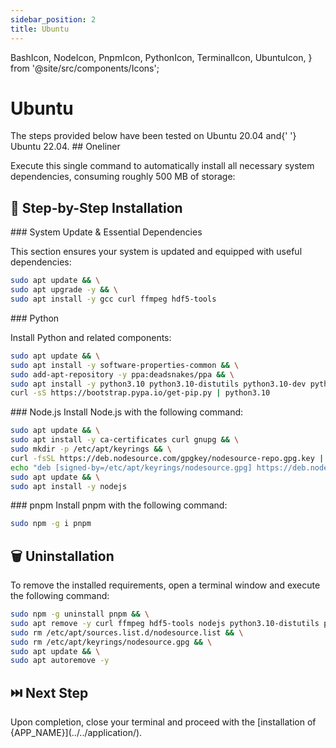 ```yaml
---
sidebar_position: 2
title: Ubuntu
---
```


  BashIcon,
  NodeIcon,
  PnpmIcon,
  PythonIcon,
  TerminalIcon,
  UbuntuIcon,
} from '@site/src/components/Icons';

# <UbuntuIcon /> Ubuntu

<Fragment>
  The steps provided below have been tested on <UbuntuIcon /> Ubuntu 20.04 and{' '}
  <UbuntuIcon /> Ubuntu 22.04.
</Fragment>

<Fragment>
  ## <BashIcon /> Oneliner <SizeInfo size="~500 MB" />
</Fragment>

Execute this single command to automatically install all necessary system
dependencies, consuming roughly 500 MB of storage:

<UbuntuRequirementsCommandBlock version={VERSION} />

## 👣 Step-by-Step Installation

<Fragment>
  ### <UbuntuIcon /> System Update & Essential Dependencies
</Fragment>

This section ensures your system is updated and equipped with useful
dependencies:

<Dependencies
  noPython
  noNode
  noPnpm
  hdfTools
  noCCompiler
/>

```bash
sudo apt update && \
sudo apt upgrade -y && \
sudo apt install -y gcc curl ffmpeg hdf5-tools
```

<Fragment>
  ### <PythonIcon /> Python
</Fragment>

Install <PythonIcon /> Python and related components:

```bash
sudo apt update && \
sudo apt install -y software-properties-common && \
sudo add-apt-repository -y ppa:deadsnakes/ppa && \
sudo apt install -y python3.10 python3.10-distutils python3.10-dev python3-pip python3.10-venv && \
curl -sS https://bootstrap.pypa.io/get-pip.py | python3.10
```

<Fragment>
  ### <NodeIcon /> Node.js
</Fragment>

<Fragment>
  Install <NodeIcon /> Node.js with the following command:
</Fragment>

```bash
sudo apt update && \
sudo apt install -y ca-certificates curl gnupg && \
sudo mkdir -p /etc/apt/keyrings && \
curl -fsSL https://deb.nodesource.com/gpgkey/nodesource-repo.gpg.key | sudo gpg --dearmor -o /etc/apt/keyrings/nodesource.gpg && \
echo "deb [signed-by=/etc/apt/keyrings/nodesource.gpg] https://deb.nodesource.com/node_20.x nodistro main" | sudo tee /etc/apt/sources.list.d/nodesource.list && \
sudo apt update && \
sudo apt install -y nodejs
```

<Fragment>
  ### <PnpmIcon /> pnpm
</Fragment>

<Fragment>
  Install <PnpmIcon /> pnpm with the following command:
</Fragment>

```bash
sudo npm -g i pnpm
```

## 🗑️ Uninstallation

<Fragment>
  To remove the installed requirements, open a <TerminalIcon /> terminal window
  and execute the following command:
</Fragment>

```bash
sudo npm -g uninstall pnpm && \
sudo apt remove -y curl ffmpeg hdf5-tools nodejs python3.10-distutils python3.10-dev python3-pip python3.10-venv && \
sudo rm /etc/apt/sources.list.d/nodesource.list && \
sudo rm /etc/apt/keyrings/nodesource.gpg && \
sudo apt update && \
sudo apt autoremove -y
```

## ⏭️ Next Step

<Fragment>
  Upon completion, close your <TerminalIcon /> terminal and proceed with the
  [installation of {APP_NAME}](../../application/).
</Fragment>
